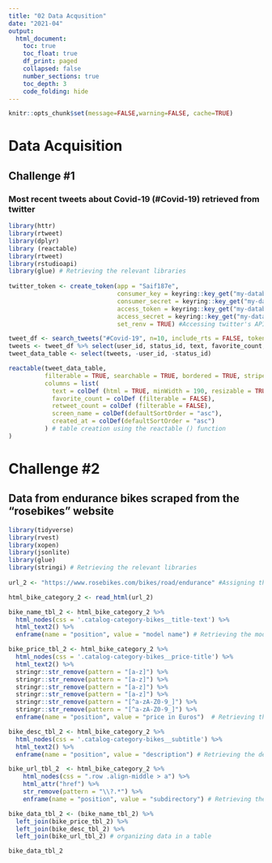```yaml
---
title: "02 Data Acqusition"
date: "2021-04"
output:
  html_document:
    toc: true
    toc_float: true
    df_print: paged
    collapsed: false
    number_sections: true
    toc_depth: 3
    code_folding: hide
---
```


```r
knitr::opts_chunk$set(message=FALSE,warning=FALSE, cache=TRUE)
```
# Data Acquisition
## Challenge #1
### Most recent tweets about Covid-19 (#Covid-19) retrieved from twitter

```r
library(httr)
library(rtweet)
library(dplyr)
library (reactable)
library(rtweet)
library(rstudioapi)
library(glue) # Retrieving the relevant libraries
  
twitter_token <- create_token(app = "Saif187e", 
                              consumer_key = keyring::key_get("my-database-2", "myusername"), 
                              consumer_secret = keyring::key_get("my-database", "myusername"),
                              access_token = keyring::key_get("my-database-3", "myusername"),
                              access_secret = keyring::key_get("my-database-1", "myusername"),
                              set_renv = TRUE) #Accessing twitter's API using the token

tweet_df <- search_tweets("#Covid-19", n=10, include_rts = FALSE, token = NULL) # Searching for the latest 10 tweets about Covid-19
tweets <- tweet_df %>% select(user_id, status_id, text, favorite_count, retweet_count, screen_name, created_at) # Selecting the desired analysis parameters 
tweet_data_table <- select(tweets, -user_id, -status_id)

reactable(tweet_data_table,
          filterable = TRUE, searchable = TRUE, bordered = TRUE, striped = TRUE, highlight = TRUE, defaultPageSize = 25, showPageSizeOptions = TRUE, showSortable = TRUE, pageSizeOptions = c(25,50,75,100,200), defaultSortOrder = "desc",
          columns = list(
            text = colDef (html = TRUE, minWidth = 190, resizable = TRUE),
            favorite_count = colDef (filterable = FALSE),
            retweet_count = colDef (filterable = FALSE),
            screen_name = colDef(defaultSortOrder = "asc"),
            created_at = colDef(defaultSortOrder = "asc")
          ) # table creation using the reactable () function
)
```

# Challenge #2
## Data from endurance bikes scraped from the "rosebikes" website

```r
library(tidyverse) 
library(rvest)     
library(xopen)     
library(jsonlite)  
library(glue)      
library(stringi) # Retrieving the relevant libraries
 
url_2 <- "https://www.rosebikes.com/bikes/road/endurance" #Assigning the url manually (since it's only one category)

html_bike_category_2 <- read_html(url_2)

bike_name_tbl_2 <- html_bike_category_2 %>%
  html_nodes(css = '.catalog-category-bikes__title-text') %>%
  html_text2() %>%
  enframe(name = "position", value = "model name") # Retrieving the model names from the url

bike_price_tbl_2 <- html_bike_category_2 %>%
  html_nodes(css = '.catalog-category-bikes__price-title') %>%
  html_text2() %>%
  stringr::str_remove(pattern = "[a-z]") %>%  
  stringr::str_remove(pattern = "[a-z]") %>% 
  stringr::str_remove(pattern = "[a-z]") %>% 
  stringr::str_remove(pattern = "[a-z]") %>% 
  stringr::str_remove(pattern = "[^a-zA-Z0-9_]") %>% 
  stringr::str_remove(pattern = "[^a-zA-Z0-9_]") %>% 
  enframe(name = "position", value = "price in Euros")  # Retrieving the prices from the url

bike_desc_tbl_2 <- html_bike_category_2 %>%
  html_nodes(css = '.catalog-category-bikes__subtitle') %>%
  html_text2() %>%
  enframe(name = "position", value = "description") # Retrieving the descriptions from the url

bike_url_tbl_2  <- html_bike_category_2 %>%
    html_nodes(css = ".row .align-middle > a") %>%
    html_attr("href") %>%
    str_remove(pattern = "\\?.*") %>%
    enframe(name = "position", value = "subdirectory") # Retrieving the relevant url subdirectories for each bike model

bike_data_tbl_2 <- (bike_name_tbl_2) %>% 
  left_join(bike_price_tbl_2) %>%
  left_join(bike_desc_tbl_2) %>% 
  left_join(bike_url_tbl_2) # organizing data in a table

bike_data_tbl_2
```